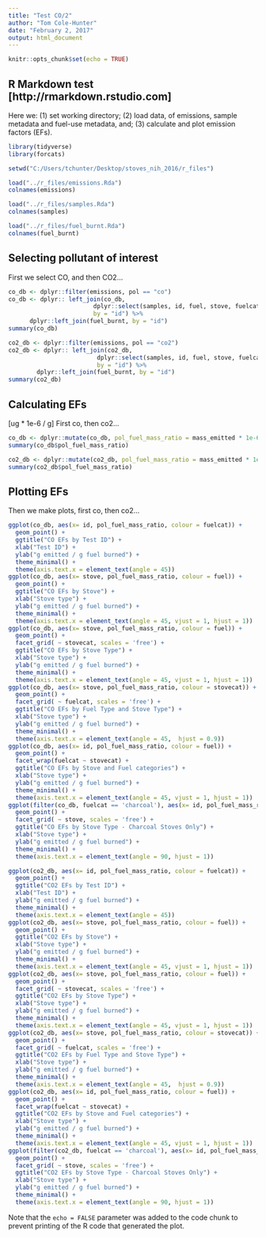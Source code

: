 ---
title: "Test CO/2"
author: "Tom Cole-Hunter"
date: "February 2, 2017"
output: html_document
---

```{r setup, include=FALSE}
knitr::opts_chunk$set(echo = TRUE)
```

## R Markdown test [http://rmarkdown.rstudio.com]

Here we: (1) set working directory; (2) load data, of emissions, sample metadata and fuel-use metadata, and; (3) calculate and plot emission factors (EFs).

```{r load}
library(tidyverse)
library(forcats)

setwd("C:/Users/tchunter/Desktop/stoves_nih_2016/r_files") 

load("../r_files/emissions.Rda")
colnames(emissions)

load("../r_files/samples.Rda")
colnames(samples)

load("../r_files/fuel_burnt.Rda")
colnames(fuel_burnt)
```

## Selecting pollutant of interest

First we select CO, and then CO2...

```{r select}
co_db <- dplyr::filter(emissions, pol == "co")
co_db <- dplyr:: left_join(co_db,
                        dplyr::select(samples, id, fuel, stove, fuelcat, stovecat),
                        by = "id") %>%
      dplyr::left_join(fuel_burnt, by = "id")
summary(co_db)

co2_db <- dplyr::filter(emissions, pol == "co2")
co2_db <- dplyr:: left_join(co2_db,
                         dplyr::select(samples, id, fuel, stove, fuelcat, stovecat),
                         by = "id") %>%
        dplyr::left_join(fuel_burnt, by = "id")
summary(co2_db)
```

## Calculating EFs
[ug * 1e-6 / g]
First co, then co2...

```{r co EFs}
co_db <- dplyr::mutate(co_db, pol_fuel_mass_ratio = mass_emitted * 1e-6 / mass_fuel)
summary(co_db$pol_fuel_mass_ratio)

co2_db <- dplyr::mutate(co2_db, pol_fuel_mass_ratio = mass_emitted * 1e-6 / mass_fuel)
summary(co2_db$pol_fuel_mass_ratio)
```

## Plotting EFs

Then we make plots, first co, then co2...

```{r co plots, echo=FALSE}
ggplot(co_db, aes(x= id, pol_fuel_mass_ratio, colour = fuelcat)) +
  geom_point() +
  ggtitle("CO EFs by Test ID") +
  xlab("Test ID") +
  ylab("g emitted / g fuel burned") +
  theme_minimal() +
  theme(axis.text.x = element_text(angle = 45))
ggplot(co_db, aes(x= stove, pol_fuel_mass_ratio, colour = fuel)) +
  geom_point() +
  ggtitle("CO EFs by Stove") +
  xlab("Stove type") +
  ylab("g emitted / g fuel burned") +
  theme_minimal() +
  theme(axis.text.x = element_text(angle = 45, vjust = 1, hjust = 1))
ggplot(co_db, aes(x= stove, pol_fuel_mass_ratio, colour = fuel)) +
  geom_point() +
  facet_grid( ~ stovecat, scales = 'free') +
  ggtitle("CO EFs by Stove Type") +
  xlab("Stove type") +
  ylab("g emitted / g fuel burned") +
  theme_minimal() +
  theme(axis.text.x = element_text(angle = 45, vjust = 1, hjust = 1))
ggplot(co_db, aes(x= stove, pol_fuel_mass_ratio, colour = stovecat)) +
  geom_point() +
  facet_grid( ~ fuelcat, scales = 'free') +
  ggtitle("CO EFs by Fuel Type and Stove Type") +
  xlab("Stove type") +
  ylab("g emitted / g fuel burned") +
  theme_minimal() +
  theme(axis.text.x = element_text(angle = 45,  hjust = 0.9))
ggplot(co_db, aes(x= id, pol_fuel_mass_ratio, colour = fuel)) +
  geom_point() +
  facet_wrap(fuelcat ~ stovecat) +
  ggtitle("CO EFs by Stove and Fuel categories") +
  xlab("Stove type") +
  ylab("g emitted / g fuel burned") +
  theme_minimal() +
  theme(axis.text.x = element_text(angle = 45, vjust = 1, hjust = 1))
ggplot(filter(co_db, fuelcat == 'charcoal'), aes(x= id, pol_fuel_mass_ratio, colour = fuel)) +
  geom_point() +
  facet_grid( ~ stove, scales = 'free') +
  ggtitle("CO EFs by Stove Type - Charcoal Stoves Only") +
  xlab("Stove type") +
  ylab("g emitted / g fuel burned") +
  theme_minimal() +
  theme(axis.text.x = element_text(angle = 90, hjust = 1))

ggplot(co2_db, aes(x= id, pol_fuel_mass_ratio, colour = fuelcat)) +
  geom_point() +
  ggtitle("CO2 EFs by Test ID") +
  xlab("Test ID") +
  ylab("g emitted / g fuel burned") +
  theme_minimal() +
  theme(axis.text.x = element_text(angle = 45))
ggplot(co2_db, aes(x= stove, pol_fuel_mass_ratio, colour = fuel)) +
  geom_point() +
  ggtitle("CO2 EFs by Stove") +
  xlab("Stove type") +
  ylab("g emitted / g fuel burned") +
  theme_minimal() +
  theme(axis.text.x = element_text(angle = 45, vjust = 1, hjust = 1))
ggplot(co2_db, aes(x= stove, pol_fuel_mass_ratio, colour = fuel)) +
  geom_point() +
  facet_grid( ~ stovecat, scales = 'free') +
  ggtitle("CO2 EFs by Stove Type") +
  xlab("Stove type") +
  ylab("g emitted / g fuel burned") +
  theme_minimal() +
  theme(axis.text.x = element_text(angle = 45, vjust = 1, hjust = 1))
ggplot(co2_db, aes(x= stove, pol_fuel_mass_ratio, colour = stovecat)) +
  geom_point() +
  facet_grid( ~ fuelcat, scales = 'free') +
  ggtitle("CO2 EFs by Fuel Type and Stove Type") +
  xlab("Stove type") +
  ylab("g emitted / g fuel burned") +
  theme_minimal() +
  theme(axis.text.x = element_text(angle = 45,  hjust = 0.9))
ggplot(co2_db, aes(x= id, pol_fuel_mass_ratio, colour = fuel)) +
  geom_point() +
  facet_wrap(fuelcat ~ stovecat) +
  ggtitle("CO2 EFs by Stove and Fuel categories") +
  xlab("Stove type") +
  ylab("g emitted / g fuel burned") +
  theme_minimal() +
  theme(axis.text.x = element_text(angle = 45, vjust = 1, hjust = 1))
ggplot(filter(co2_db, fuelcat == 'charcoal'), aes(x= id, pol_fuel_mass_ratio, colour = fuel)) +
  geom_point() +
  facet_grid( ~ stove, scales = 'free') +
  ggtitle("CO2 EFs by Stove Type - Charcoal Stoves Only") +
  xlab("Stove type") +
  ylab("g emitted / g fuel burned") +
  theme_minimal() +
  theme(axis.text.x = element_text(angle = 90, hjust = 1))
```

Note that the `echo = FALSE` parameter was added to the code chunk to prevent printing of the R code that generated the plot.
